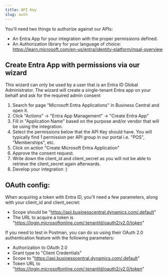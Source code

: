 ---
title: API Key
slug: auth
---

You'll need two things to authorize against our APIs:
- An Entra App for your integration with the proper permissions defined.
- An Authorization library for your language of choice:  
https://learn.microsoft.com/en-us/entra/identity-platform/msal-overview 

## Create Entra App with permissions via our wizard
<Warning>This wizard can only be used by a user that is an Entra ID Global Administrator. The wizard will create a single-tenant Entra app on your behalf and ask for the required admin consent</Warning>

1. Search for page "Microsoft Entra Applications" in Business Central and open it.
2. Click "Actions" -> "Entra App Management" -> "Create Entra App"
3. Fill in "Application Name" based on the purpose and/or vendor that will be using the integration. 
4. Select the permissions below that the API Key should have. You will typically find 1 permission per API group in our portal i.e. "POS", "Memberships", etc.
5. Click on action "Create Microsoft Entra Application" 
6. Approve the consent request.
7. Write down the client_id and client_secret as you will not be able to retrieve the client_secret again afterwards.
8. Develop your integration :)

## OAuth config:
When acquiring a token with Entra ID, you'll need a few parameters, along with your client_id and client_secret:
- Scope should be "https://api.businesscentral.dynamics.com/.default" 
- The URL to acquire a token is "https://login.microsoftonline.com/:tenantId/oauth2/v2.0/token"

If you need to test in Postman, you can do so using their OAuth 2.0 authentication feature with the following parameters:
- Authorization to OAuth 2.0
- Grant type to "Client Credentials"
- Scope to "https://api.businesscentral.dynamics.com/.default" 
- Token URL to "https://login.microsoftonline.com/:tenantId/oauth2/v2.0/token"
